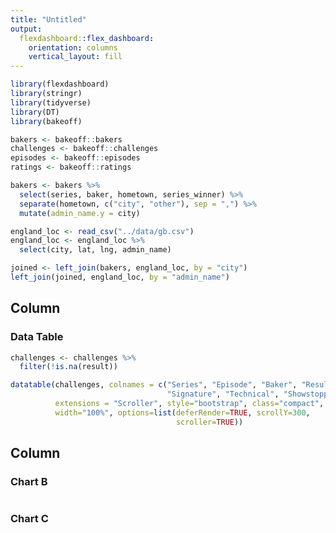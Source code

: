 ```yaml
---
title: "Untitled"
output: 
  flexdashboard::flex_dashboard:
    orientation: columns
    vertical_layout: fill
---
```


```r
library(flexdashboard)
library(stringr)
library(tidyverse)
library(DT)
library(bakeoff)

bakers <- bakeoff::bakers
challenges <- bakeoff::challenges
episodes <- bakeoff::episodes
ratings <- bakeoff::ratings

bakers <- bakers %>% 
  select(series, baker, hometown, series_winner) %>% 
  separate(hometown, c("city", "other"), sep = ",") %>% 
  mutate(admin_name.y = city)

england_loc <- read_csv("../data/gb.csv")
england_loc <- england_loc %>% 
  select(city, lat, lng, admin_name)

joined <- left_join(bakers, england_loc, by = "city")
left_join(joined, england_loc, by = "admin_name")
```

Column {data-width=650}
-----------------------------------------------------------------------

### Data Table

```r
challenges <- challenges %>% 
  filter(!is.na(result))

datatable(challenges, colnames = c("Series", "Episode", "Baker", "Result",
                                   "Signature", "Technical", "Showstopper"), 
          extensions = "Scroller", style="bootstrap", class="compact", 
          width="100%", options=list(deferRender=TRUE, scrollY=300, 
                                     scroller=TRUE))

```

Column {data-width=350}
-----------------------------------------------------------------------

### Chart B

```r

```

### Chart C

```r

```

